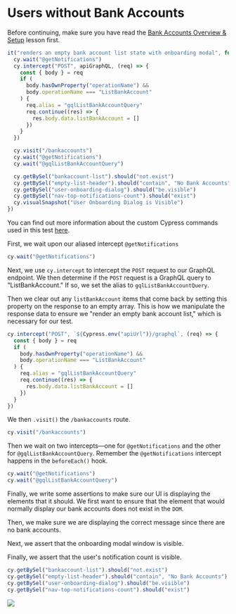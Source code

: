 # Users without Bank Accounts

Before continuing, make sure you have read the [Bank Accounts Overview & Setup](Bank%20Accounts%20Overview%20&%20Setup%20c40a9fd9fa964f47a726d51989ad5a90.md) lesson first.

```js
it("renders an empty bank account list state with onboarding modal", function () {
  cy.wait("@getNotifications")
  cy.intercept("POST", apiGraphQL, (req) => {
    const { body } = req
    if (
      body.hasOwnProperty("operationName") &&
      body.operationName === "ListBankAccount"
    ) {
      req.alias = "gqlListBankAccountQuery"
      req.continue((res) => {
        res.body.data.listBankAccount = []
      })
    }
  })

  cy.visit("/bankaccounts")
  cy.wait("@getNotifications")
  cy.wait("@gqlListBankAccountQuery")

  cy.getBySel("bankaccount-list").should("not.exist")
  cy.getBySel("empty-list-header").should("contain", "No Bank Accounts")
  cy.getBySel("user-onboarding-dialog").should("be.visible")
  cy.getBySel("nav-top-notifications-count").should("exist")
  cy.visualSnapshot("User Onboarding Dialog is Visible")
})
```

You can find out more information about the custom Cypress commands used in this test [here](/real-world-examples/custom-cypress-commands).

First, we wait upon our aliased intercept `@getNotifications`

```js
cy.wait("@getNotifications")
```

Next, we use `cy.intercept` to intercept the `POST` request to our GraphQL endpoint. We then determine if the `POST` request is a GraphQL query to "ListBankAccount." If so, we set the alias to `gqlListBankAccountQuery`.

Then we clear out any `listBankAccount` items that come back by setting this property on the response to an empty array. This is how we manipulate the response data to ensure we "render an empty bank account list," which is necessary for our test.

```js
cy.intercept("POST", `${Cypress.env("apiUrl")}/graphql`, (req) => {
  const { body } = req
  if (
    body.hasOwnProperty("operationName") &&
    body.operationName === "ListBankAccount"
  ) {
    req.alias = "gqlListBankAccountQuery"
    req.continue((res) => {
      res.body.data.listBankAccount = []
    })
  }
})
```

We then `.visit()` the `/bankaccounts` route.

```js
cy.visit("/bankaccounts")
```

Then we wait on two intercepts—one for `@getNotifications` and the other for `@gqlListBankAccountQuery`. Remember the `@getNotifications` intercept happens in the `beforeEach()` hook.

```js
cy.wait("@getNotifications")
cy.wait("@gqlListBankAccountQuery")
```

Finally, we write some assertions to make sure our UI is displaying the elements that it should. We first want to ensure that the element that would normally display our bank accounts does not exist in the `DOM`.

Then, we make sure we are displaying the correct message since there are no bank accounts.

Next, we assert that the onboarding modal window is visible.

Finally, we assert that the user's notification count is visible.

```js
cy.getBySel("bankaccount-list").should("not.exist")
cy.getBySel("empty-list-header").should("contain", "No Bank Accounts")
cy.getBySel("user-onboarding-dialog").should("be.visible")
cy.getBySel("nav-top-notifications-count").should("exist")
```

![](/images/real-world-examples/bank-accounts/users-without-bank-accounts/Screen_Shot_2021-06-30_at_1.17.05_PM.png)
